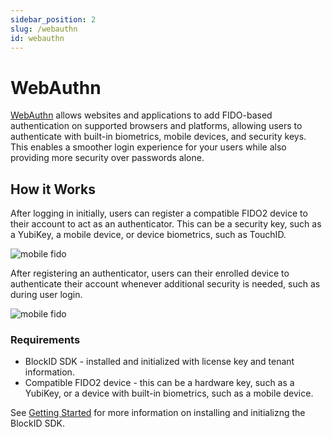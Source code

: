 ```yaml
---
sidebar_position: 2
slug: /webauthn
id: webauthn
---
```



# WebAuthn 

<a href="https://fidoalliance.org/fido2/fido2-web-authentication-webauthn/" target="_blank">WebAuthn</a> allows websites and applications to add FIDO-based authentication on supported browsers and platforms, allowing users to authenticate with built-in biometrics, mobile devices, and security keys. This enables a smoother login experience for your users while also providing more security over passwords alone. 

## **How it Works**

After logging in initially, users can register a compatible FIDO2 device to their account to act as an authenticator. This can be a security key, such as a YubiKey, a mobile device, or device biometrics, such as TouchID. 

<img src={WebFido} alt="mobile fido" />

After registering an authenticator, users can their enrolled device to authenticate their account whenever additional security is needed, such as during user login.

<img src={MobileFido} alt="mobile fido" />




### Requirements

- BlockID SDK - installed and initialized with license key and tenant information.
- Compatible FIDO2 device - this can be a hardware key, such as a YubiKey, or a device with built-in biometrics, such as a mobile device.

See [Getting Started](/docs#gettingstarted) for more information on installing and initializng the BlockID SDK.



